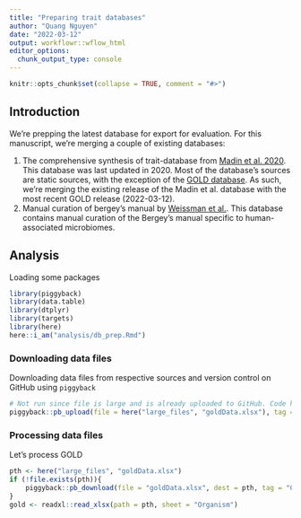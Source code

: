 ```yaml
---
title: "Preparing trait databases"
author: "Quang Nguyen"
date: "2022-03-12"
output: workflowr::wflow_html
editor_options:
  chunk_output_type: console
---
```


```r
knitr::opts_chunk$set(collapse = TRUE, comment = "#>")
```

## Introduction

We're prepping the latest database for export for evaluation. For this manuscript, we're merging a couple of existing databases:  

1. The comprehensive synthesis of trait-database from [Madin et al. 2020](https://www.ncbi.nlm.nih.gov/pmc/articles/PMC7275036/). This database was last updated in 2020. Most of the database's sources are static sources, with the exception of the [GOLD database](https://gold.jgi.doe.gov/downloads). As such, we're merging the existing release of the Madin et al. database with the most recent GOLD release (2022-03-12).  
2. Manual curation of bergey's manual by [Weissman et al.](https://bmcbioinformatics.biomedcentral.com/articles/10.1186/s12859-021-04216-2). This database contains manual curation of the Bergey's manual specific to human-associated microbiomes.   

## Analysis  

Loading some packages

```r
library(piggyback)
library(data.table)
library(dtplyr)
library(targets)
library(here)
here::i_am("analysis/db_prep.Rmd")
```


### Downloading data files  

Downloading data files from respective sources and version control on GitHub using `piggyback`  

```r
# Not run since file is large and is already uploaded to GitHub. Code here for provenance 
piggyback::pb_upload(file = here("large_files", "goldData.xlsx"), tag = "0.1", overwrite = TRUE)

```

### Processing data files  

Let's process GOLD 

```r
pth <- here("large_files", "goldData.xlsx")
if (!file.exists(pth)){
    piggyback::pb_download(file = "goldData.xlsx", dest = pth, tag = "0.1")
}
gold <- readxl::read_xlsx(path = pth, sheet = "Organism")
```



